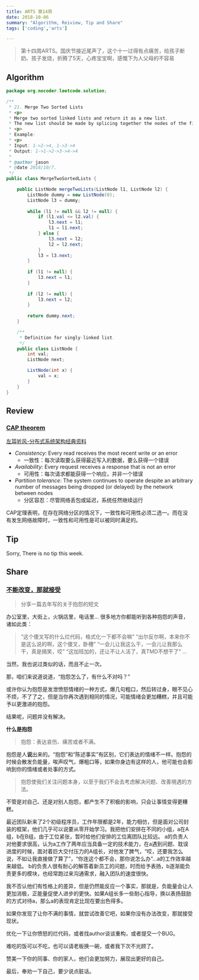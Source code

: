 ```yaml
---
title: ARTS 第14周
date: 2018-10-06
summary: "Algorithm, Reiview, Tip and Share"
tags: ['coding','arts']

---
```


> 第十四周ARTS。国庆节接近尾声了，这个十一过得有点痛苦，给孩子断奶、孩子发烧，折腾了5天，心疼宝宝啊，感慨下为人父母的不容易

## Algorithm

```java
package org.nocoder.leetcode.solution;

/**
 * 21. Merge Two Sorted Lists
 * <p>
 * Merge two sorted linked lists and return it as a new list.
 * The new list should be made by splicing together the nodes of the first two lists.
 * <p>
 * Example:
 * <p>
 * Input: 1->2->4, 1->3->4
 * Output: 1->1->2->3->4->4
 *
 * @author jason
 * @date 2018/10/7.
 */
public class MergeTwoSortedLists {

    public ListNode mergeTwoLists(ListNode l1, ListNode l2) {
        ListNode dummy = new ListNode(0);
        ListNode l3 = dummy;
        
        while (l1 != null && l2 != null) {
            if (l1.val <= l2.val) {
                l3.next = l1;
                l1 = l1.next;
            } else {
                l3.next = l2;
                l2 = l2.next;
            }
            l3 = l3.next;
        }
        
        if (l1 != null) {
            l3.next = l1;
        }
        
        if (l2 != null) {
            l3.next = l2;
        }
        
        return dummy.next;
    }

    /**
     * Definition for singly-linked list.
     */
    public class ListNode {
        int val;
        ListNode next;

        ListNode(int x) {
            val = x;
        }
    }
}
```


## Review

### [CAP theorem](https://en.wikipedia.org/wiki/CAP_theorem)

[左耳听风-分布式系统架构经典资料](https://time.geekbang.org/column/article/2080)

- *Consistency*: Every read receives the most recent write or an error
  - 一致性：每次读取要么获得最近写入的数据，要么获得一个错误
- *Availability*: Every request receives a response that is not an error
  - 可用性：每次请求都能获得一个响应，并非一个错误
- *Partition tolerance*: The system continues to operate despite an arbitrary number of messages being dropped (or delayed) by the network between nodes
  - 分区容忍：尽管网络丢包或延迟，系统任然继续运行

CAP定理表明，在存在网络分区的情况下，一致性和可用性必须二选一。而在没有发生网络故障时，一致性和可用性是可以被同时满足的。

## Tip

Sorry, There is no tip this week.

## Share

### [不能改变，那就接受](http://nocoder.org/archive/27)

> 分享一篇去年写的关于抱怨的短文

办公室里，大街上，火锅店里，电话里… 很多地方你都能听到各种抱怨的声音，诸如此类：

> “这个傻叉写的什么烂代码，格式化一下都不会嘛”
> “出尔反尔啊，本来你不是这么说的啊，这个傻叉，卧槽”
> “一会儿让我这么干，一会儿让我那么干，真是搞笑，哎”
> “这加班加的，还让不让人活了，真TMD不想干了”
> …

当然，我也说过类似的话，而且不止一次。

那，咱们来说道说道，“抱怨怎么了，有什么不对吗？”

或许你认为抱怨是发泄愤怒情绪的一种方式，爆几句粗口，然后转过身，眼不见心不烦，不了了之，但是当你再次遇到相同的情况，可能情绪会更加糟糕，并且可能予以更激进的抱怨。

结果呢，问题并没有解决。

**什么是抱怨**

> 抱怨：表达哀伤、痛苦或者不满。

抱怨是人**说**出来的。“抱怨”和“陈述事实”有区别，它们表达的情绪不一样。抱怨的时候会散发负能量，唉声叹气，爆粗口等，如果你身边有这样的人，他可能也会影响到你的情绪或者处事的方式。

> 抱怨使我们关注问题本身，以至于我们不会去考虑解决问题、改善境遇的方法。

不管是对自己、还是对别人抱怨，都产生不了积极的影响，只会让事情变得更糟糕。

最近团队新来了2个初级程序员，工作年限都是2年，能力相仿，但是面对公司封装的框架，他们几乎可以说要从零开始学习。我把他们安排在不同的小组，a在A组，b在B组，由于工位紧张，暂时给他们安排的工位离团队比较远。
a的负责人对他要求很高，认为a工作了两年应当具备一定的技术能力，在a遇到问题、耽误进度的时候，面对着巨大交付压力的A组长，对他发了脾气，“哎，还要我怎么说，不如让我直接做了算了”，“你连这个都不会，那你说怎么办”…a的工作效率越来越低。
b的负责人很有耐心的解答着新员工的问题，时而给予表扬，b逐渐能负责更多的模块，也经常跑过来沟通需求，融入团队的速度很快。

我不否认他们有性格上的差异，但是仍然能反应一个事实，那就是，负能量会让人更加消极，正能量促使人进步的更快。如果A组长多一些耐心指导，换以表扬鼓励的方式对待a，那么a的表现肯定比现在要出色得多。

如果你发现了让你不满的事情，就尝试改善它吧，如果你没有办法改变，那就接受现状。

优化一下让你愤怒的烂代码，或者找author谈谈重构，或者提交一个BUG。

难吃的饭可以不吃，也可以请老板换一碗，或者我下次不光顾了。

赞美一下你的同事、你的家人，他们会更加努力，展现出更好的自己。

最后，奉劝一下自己，要少说点脏话。



